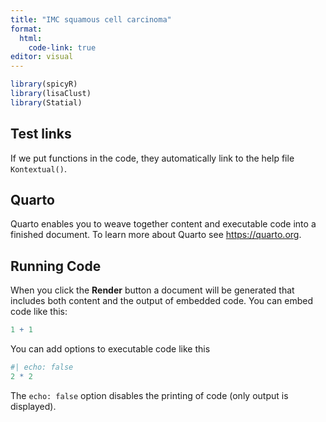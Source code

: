 ```yaml
---
title: "IMC squamous cell carcinoma"
format:
  html:
    code-link: true
editor: visual
---
```


```r
library(spicyR)
library(lisaClust)
library(Statial)
```

## Test links

If we put functions in the code, they automatically link to the help file `Kontextual()`.

## Quarto

Quarto enables you to weave together content and executable code into a finished document. To learn more about Quarto see <https://quarto.org>.

## Running Code

When you click the **Render** button a document will be generated that includes both content and the output of embedded code. You can embed code like this:

```r
1 + 1
```

You can add options to executable code like this

```r
#| echo: false
2 * 2
```

The `echo: false` option disables the printing of code (only output is displayed).

